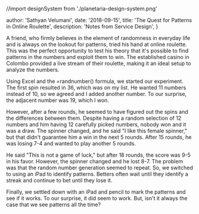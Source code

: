 //import designSystem from './planetaria-design-system.png'

  author: 'Sathyan Velumani',
  date: '2018-09-15',
  title: 'The Quest for Patterns in Online Roulette',
  description:
    'Notes from Service Design',
}


A friend, who firmly believes in the element of randomness in everyday life and is always on the lookout for patterns, tried his hand at online roulette. This was the perfect opportunity to test his theory that it's possible to find patterns in the numbers and exploit them to win. The established casino in Colombo provided a live stream of their roulette, making it an ideal setup to analyze the numbers.

Using Excel and the =randnumber() formula, we started our experiment. The first spin resulted in 36, which was on my list. He wanted 11 numbers instead of 10, so we agreed and I added another number. To our surprise, the adjacent number was 19, which I won.

However, after a few rounds, he seemed to have figured out the spins and the differences between them. Despite having a random selection of 12 numbers and him having 12 carefully picked numbers, nobody won and it was a draw. The spinner changed, and he said "I like this female spinner," but that didn't guarantee him a win in the next 5 rounds. After 15 rounds, he was losing 7-4 and wanted to play another 5 rounds.

He said "This is not a game of luck," but after 18 rounds, the score was 9-5 in his favor. However, the spinner changed and he lost 8-7. The problem was that the random number generation seemed to repeat. So, we switched to using an iPad to identify patterns. Betters often wait until they identify a streak and continue to bet until they lose it.

Finally, we settled down with an iPad and pencil to mark the patterns and see if it works. To our surprise, it did seem to work. But, isn't it always the case that we see patterns all the time?
